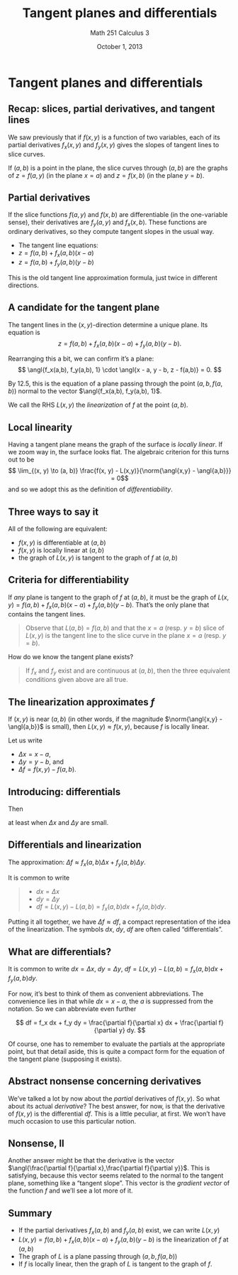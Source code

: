 % Tangent planes and differentials
% Math 251 Calculus 3
% October 1, 2013

# Tangent planes and differentials

## Recap: slices, partial derivatives, and tangent lines

We saw previously that if $f(x,y)$ is a function of two variables, each of its partial derivatives $f_x(x,y)$ and $f_y(x,y)$ gives the slopes of tangent lines to slice curves.

If $(a, b)$ is a point in the plane, the slice curves through $(a,b)$ are the graphs of $z = f(a, y)$ (in the plane $x = a$) and $z = f(x, b)$ (in the plane $y = b$).

## Partial derivatives

If the slice functions $f(a, y)$ and $f(x,b)$ are differentiable (in the one-variable sense), their derivatives are $f_y(a,y)$ and $f_x(x,b)$. These functions are ordinary derivatives, so they compute tangent slopes in the usual way.

- The tangent line equations: 
- $z = f(a, b) + f_x(a,b)(x - a)$
- $z = f(a, b) + f_y(a,b)(y - b)$

This is the old tangent line approximation formula, just twice in different directions.

## A candidate for the tangent plane

The tangent lines in the $(x,y)$-direction determine a unique plane. Its equation is
$$ z = f(a,b) + f_x(a,b)(x-a) + f_y(a,b)(y - b). $$

Rearranging this a bit, we can confirm it's a plane:
$$ \angl{f_x(a,b), f_y(a,b), 1} \cdot \angl{x - a, y - b, z - f(a,b)} = 0. $$

By 12.5, this is the equation of a plane passing through the point $(a, b, f(a, b))$ normal to the vector $\angl{f_x(a,b), f_y(a,b), 1}$.

We call the RHS $L(x,y)$ the *linearization* of $f$ at the point $(a,b)$.

## Local linearity

Having a tangent plane means the graph of the surface is *locally linear*. If we zoom way in, the surface looks flat. The algebraic criterion for this turns out to be
$$ \lim_{(x, y) \to (a, b)} \frac{f(x, y) - L(x,y)}{\norm{\angl{x,y} - \angl{a,b}}} = 0$$
and so we adopt this as the definition of *differentiability*.

## Three ways to say it

All of the following are equivalent:

- $f(x,y)$ is differentiable at $(a,b)$
- $f(x,y)$ is locally linear at $(a,b)$
- the graph of $L(x,y)$ is tangent to the graph of $f$ at $(a,b)$

## Criteria for differentiability

If *any* plane is tangent to the graph of $f$ at $(a,b)$, it must be the graph of $L(x,y) = f(a,b) + f_x(a,b)(x-a) + f_y(a,b)(y - b)$. That's the only plane that contains the tangent lines.

> Observe that $L(a, b) = f(a, b)$ and that the $x = a$ (resp. $y = b$) slice of $L(x,y)$ is the tangent line to the slice curve in the plane $x = a$ (resp. $y = b$).

How do we know the tangent plane exists?

> If $f_x$ and $f_y$ exist and are continuous at $(a,b)$, then the three equivalent conditions given above are all true.

## The linearization approximates $f$

If $(x,y)$ is near $(a,b)$ (in other words, if the magnitude $\norm{\angl{x,y} - \angl{a,b}}$ is small), then $L(x,y) \approx f(x,y)$, because $f$ is locally linear.

Let us write 

- $\Delta x = x - a$, 
- $\Delta y = y - b$, and 
- $\Delta f = f(x,y) - f(a,b)$. 

## Introducing: differentials

Then 

\begin{align*}
\Delta f &= f(x,y) - f(a,b) \\
         & \approx L(x,y) - L(a, b) \\
         & \approx f_x(a,b)\Delta x + f_y(a,b) \Delta y, 
\end{align*}

at least when $\Delta x$ and $\Delta y$ are small.

## Differentials and linearization

The approximation: $\Delta f \approx f_x(a,b) \Delta x + f_y(a,b) \Delta y$.

It is common to write 

> - $dx = \Delta x$ 
> - $dy = \Delta y$ 
> - $df = L(x,y) - L(a,b) = f_x(a,b) dx + f_y(a,b) dy$. 

Putting it all together, we have $\Delta f \approx df$, a compact representation of the idea of the linearization. The symbols $dx$, $dy$, $df$ are often called "differentials".

## What are differentials?

It is common to write $dx = \Delta x$, $dy = \Delta y$, $df = L(x,y) - L(a,b) = f_x(a,b) dx + f_y(a,b) dy$.

For now, it's best to think of them as convenient abbreviations. The convenience lies in that while $dx = x-a$, the $a$ is suppressed from the notation. So we can abbreviate even further

$$ df = f_x dx + f_y dy = \frac{\partial f}{\partial x} dx + \frac{\partial f}{\partial y} dy. $$

Of course, one has to remember to evaluate the partials at the appropriate point, but that detail aside, this is quite a compact form for the equation of the tangent plane (supposing it exists).

## Abstract nonsense concerning derivatives

We've talked a lot by now about the *partial* derivatives of $f(x,y)$. So what about its actual *derivative*? The best answer, for now, is that the derivative of $f(x,y)$ is the differential $df$. This is a little peculiar, at first. We won't have much occasion to use this particular notion.

## Nonsense, II

Another answer might be that the derivative is the vector $\angl{\frac{\partial f}{\partial x},\frac{\partial f}{\partial y}}$. This is satisfying, because this vector seems related to the normal to the tangent plane, something like a "tangent slope". This vector is the *gradient vector* of the function $f$ and we'll see a lot more of it.

## Summary

- If the partial derivatives $f_x(a,b)$ and $f_y(a,b)$ exist, we can write $L(x,y)$
- $L(x,y) = f(a,b) + f_x(a,b)(x-a) + f_y(a,b)(y-b)$ is the linearization of $f$ at $(a,b)$
- The graph of $L$ is a plane passing through $(a,b,f(a,b))$
- If $f$ is locally linear, then the graph of $L$ is tangent to the graph of $f$.

